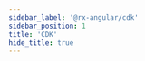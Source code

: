 ```yaml
---
sidebar_label: '@rx-angular/cdk'
sidebar_position: 1
title: 'CDK'
hide_title: true
---
```



<Readme />

<!-- Workaround for generating table of contents -->
<!-- See https://github.com/facebook/docusaurus/issues/3915#issuecomment-896193142 -->

